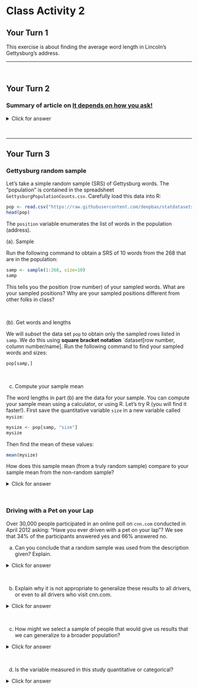 
# Class Activity 2

## Your Turn 1

This exercise is about finding the average word length in Lincoln's Gettysburg's address.

------------------------------------------

<br>

## Your Turn 2

### Summary of article on [It depends on how you ask!](https://jech.bmj.com/content/75/4/387.abstract)

<details>
<summary><red>Click for answer</red></summary>

*Answer:* 

This study aimed to measure the effects of psychological biases on estimates of compliance with public health guidance regarding COVID-19. Results showed that compliance estimates were reduced when questions were framed negatively and anonymity was increased. Effect sizes were large, with compliance estimates diminishing by up to 17% points and 10% points, respectively. These findings suggest that standard tracking surveys pose questions in ways that lead to higher compliance estimates than alternative approaches.
</details>
<br>

------------------------------------------

## Your Turn 3

### Gettysburg random sample

Let’s take a simple random sample (SRS) of Gettysburg words. The “population” is contained in the
spreadsheet `GettysburgPopulationCounts.csv`. Carefully load this data into R:


```r
pop <- read.csv("https://raw.githubusercontent.com/deepbas/statdatasets/main/GettysbergPopulationCounts.csv")
head(pop)
```

The `position` variable enumerates the list of words in the population (address).

(a). Sample

Run the following command to obtain a SRS of 10 words from the 268 that are in the population:

```r
samp <- sample(1:268, size=10)
samp
```

This tells you the position (row number) of your sampled words. What are your sampled positions? Why are your sampled positions different from other folks in class?

<br>



(b). Get words and lengths

We will *subset* the data set `pop` to obtain only the sampled rows listed in `samp`. We do this using **square bracket notation** `dataset[row number, column number/name]. Run the following command to find your sampled words and sizes:

```r
pop[samp,]
```

<br>

c. Compute your sample mean

The word lengths in part (b) are the data for your sample. You can compute your sample mean using a calculator, or using R. Let's try R (you will find it faster!). First save the quantitative variable `size` in a new variable called `mysize`:

```r
mysize <- pop[samp, "size"]
mysize
```

Then find the mean of these values:

```r
mean(mysize)
```

How does this sample mean (from a truly random sample) compare to your sample mean from the non-random sample? 

<details>
<summary><red>Click for answer</red></summary>

*Answer:*  The true mean is  4.29. Your two means will likely vary. Since the many non-random samples generally overestimated the population mean length, it is possible (but not guaranteed) that *your* one non-random sample gave a mean length that is greater than the random sample's mean length. 

</details>

<br>



### Driving with a Pet on your Lap

Over 30,000 people participated in an online poll on `cnn.com` conducted in April 2012 asking: "Have you ever driven with a pet on your lap"? We see that 34% of the participants answered yes and 66% answered no.

a. Can you conclude that a random sample was used from the description given? Explain.

<details>
<summary><red>Click for answer</red></summary>

*Answer:* No you can't make this conclusion from the info given. In fact, an online poll at a website like `cnn.com` is almost always reporting results from a non-random sample. The people who respond are individuals who visit `cnn.com`, then see the online poll and decide to respond. 
</details>

<br>



b. Explain why it is not appropriate to generalize these results to all drivers, or even to all drivers who visit cnn.com.

<details>
<summary><red>Click for answer</red></summary>

*Answer:* This is a volunteer sample, and volunteer samples are often biased and can't be generalized to *all drivers* (the population).  It is likely that people who have driven with a pet on their lap are more likely to respond to the poll.
</details>
<br>

c. How might we select a sample of people that would give us results that we can generalize to a broader population?

<details>
<summary><red>Click for answer</red></summary>

*Answer:* A random sample of individuals from all U.S. drivers would need to be selected and given the poll question. (There are many ways to do this, the most common being a variation of random digit dialing where phone numbers are randomly selected from known area codes.)
</details>

<br>


d. Is the variable measured in this study quantitative or categorical?

<details>
<summary><red>Click for answer</red></summary>

*Answer:* Categorical (yes or no answer to the question).
</details>

 
